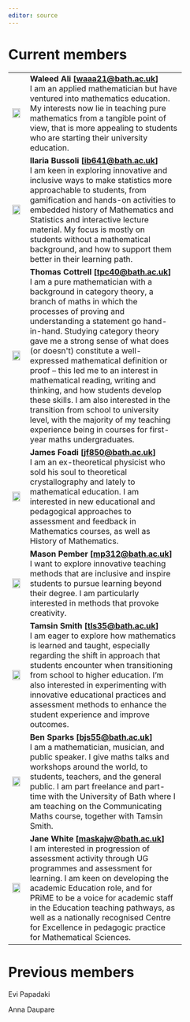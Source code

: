 ```yaml
---
editor: source
---
```


::: {.panel-tabset}

# **Current members**

```{=html}
<table>
  <tr>
    <td><img src="images/waleed_ali.jpg" style="height: 90%; width: 90%; object-fit: contain; cursor: pointer" onclick="window.open('https://researchportal.bath.ac.uk/en/persons/waleed-ali', 'blank');"/></td>
    <td style="vertical-align: middle; text-align: left; width: 300px; word-wrap: break-word"><strong>Waleed Ali [<a href="mailto:waaa21@bath.ac.uk">waaa21@bath.ac.uk</a>]</strong><br>I am an applied mathematician but have ventured into mathematics education. My interests now lie in teaching pure mathematics from a tangible point of view, that is more appealing to students who are starting their university education.</td>
  </tr>
  <tr>
    <td><img src="images/ilaria_bussoli.png" style="height: 90%; width: 90%; object-fit: contain; cursor: pointer" onclick="window.open('https://researchportal.bath.ac.uk/en/persons/ilaria-bussoli', 'blank');"/></td>
    <td style="vertical-align: middle; text-align: left; width: 300px; word-wrap: break-word"><strong>Ilaria Bussoli [<a href="mailto:ib641@bath.ac.uk">ib641@bath.ac.uk</a>]</strong><br>I am keen in exploring innovative and inclusive ways to make statistics more approachable to students, from gamification and hands-on activities to embedded history of Mathematics and Statistics and interactive lecture material. My focus is mostly on students without a mathematical background, and how to support them better in their learning path.</td>
  </tr>
  <tr>
    <td><img src="images/thomas_cottrell.jpg" style="height: 90%; width: 90%; object-fit: contain; cursor: pointer" onclick="window.open('https://researchportal.bath.ac.uk/en/persons/thomas-cottrell', 'blank');"/></td>
    <td style="vertical-align: middle; text-align: left; width: 300px; word-wrap: break-word"><strong>Thomas Cottrell [<a href="mailto:tpc40@bath.ac.uk">tpc40@bath.ac.uk</a>]</strong><br>I am a pure mathematician with a background in category theory, a branch of maths in which the processes of proving and understanding a statement go hand-in-hand. Studying category theory gave me a strong sense of what does (or doesn't) constitute a well-expressed mathematical definition or proof – this led me to an interest in mathematical reading, writing and thinking, and how students develop these skills. I am also interested in the transition from school to university level, with the majority of my teaching experience being in courses for first-year maths undergraduates.</td>
  </tr>
  <tr>
    <td><img src="images/james_foadi.png" style="height: 90%; width: 90%; object-fit: contain; cursor: pointer" onclick="window.open('https://researchportal.bath.ac.uk/en/persons/james-foadi', 'blank');"/></td>
    <td style="vertical-align: middle; text-align: left; width: 300px; word-wrap: break-word"><strong>James Foadi [<a href="mailto:jf850@bath.ac.uk">jf850@bath.ac.uk</a>]</strong><br>I am an ex-theoretical physicist who sold his soul to theoretical crystallography and lately to mathematical education. I am interested in new educational and pedagogical approaches to assessment and feedback in Mathematics courses, as well as History of Mathematics.</td>
  </tr>
  <tr>
    <td><img src="images/mason_pember.jpg" style="height: 90%; width: 90%; object-fit: contain; cursor: pointer" onclick="window.open('https://researchportal.bath.ac.uk/en/persons/mason-pember', 'blank');"/></td>
    <td style="vertical-align: middle; text-align: left; width: 300px; word-wrap: break-word"><strong>Mason Pember [<a href="mailto:mp312@bath.ac.uk">mp312@bath.ac.uk</a>]</strong><br>I want to explore innovative teaching methods that are inclusive and inspire students to pursue learning beyond their degree. I am particularly interested in methods that provoke creativity.</td>
  </tr>
  <tr>
    <td><img src="images/tamsin_smith.jpg" style="height: 90%; width: 90%; object-fit: contain; cursor: pointer" onclick="window.open('https://researchportal.bath.ac.uk/en/persons/tamsin-smith', 'blank');"/></td>
    <td style="vertical-align: middle; text-align: left; width: 300px; word-wrap: break-word"><strong>Tamsin Smith [<a href="mailto:tls35@bath.ac.uk">tls35@bath.ac.uk</a>]</strong><br>I am eager to explore how mathematics is learned and taught, especially regarding the shift in approach that students encounter when transitioning from school to higher education. I’m also interested in experimenting with innovative educational practices and assessment methods to enhance the student experience and improve outcomes.</td>
  </tr>
      <tr>
    <td><img src="images/ben_sparks.jpg" style="height: 90%; width: 90%; object-fit: contain; cursor: pointer" onclick="window.open('https://www.bensparks.co.uk/', 'blank');"/></td>
    <td style="vertical-align: middle; text-align: left; width: 300px; word-wrap: break-word"><strong>Ben Sparks [<a href="mailto:bjs55@bath.ac.uk">bjs55@bath.ac.uk</a>]</strong><br>I am a mathematician, musician, and public speaker. I give maths talks and workshops around the world, to students, teachers, and the general public. I am part freelance and part-time with the University of Bath where I am teaching on the Communicating Maths course, together with Tamsin Smith.</td>
  </tr>
  <tr>
    <td><img src="images/jane_white.png" style="height: 90%; width: 90%; object-fit: contain; cursor: pointer;" onclick="window.open('https://researchportal.bath.ac.uk/en/persons/jane-white', 'blank');"/></td>
    <td style="vertical-align: middle; text-align: left; width: 300px; word-wrap: break-word"><strong>Jane White [<a href="mailto:maskajw@bath.ac.uk">maskajw@bath.ac.uk</a>]</strong><br>I am interested in progression of assessment activity through UG programmes and assessment for learning. I am keen on developing the academic Education role, and for PRiME to be a voice for academic staff in the Education teaching pathways, as well as a nationally recognised Centre for Excellence in pedagogic practice for Mathematical Sciences.</td>
  </tr>
</table>
```

# **Previous members**

Evi Papadaki

Anna Daupare

:::
 
 
  <!--  <tr> -->
  <!--   <td><img src="images/evi_papadaki.png" style="height: 90%; width: 90%; object-fit: contain; cursor: pointer" onclick="window.open('https://researchportal.bath.ac.uk/en/persons/evi-papadaki', 'blank');"/></td> -->
  <!--   <td style="vertical-align: middle; text-align: left; width: 300px; word-wrap: break-word"><strong>Evi Papadaki [<a href="mailto:pp949@bath.ac.uk">pp949@bath.ac.uk</a>]</strong><br>I am interested in Mathematics Education research in HE, and issues of transition from school to University, and from University to career and employment. As part of the PRiME group, I like to support mathematicians find their voice and/or path in Mathematics Education and practice-based research.</td> -->
  <!-- </tr> -->

  
  <!--   <tr> -->
  <!--   <td><img src="images/anna_daupare.png" style="height: 90%; width: 90%; object-fit: contain; cursor: pointer" onclick="window.open('https://researchportal.bath.ac.uk/en/persons/anna-daupare', 'blank');"/></td> -->
  <!--   <td style="vertical-align: middle; text-align: left; width: 300px; word-wrap: break-word"><strong>Anna Daupare</strong><br> hello hello hello hello hello hello hellooooo</td> -->
  <!-- </tr> -->
  

